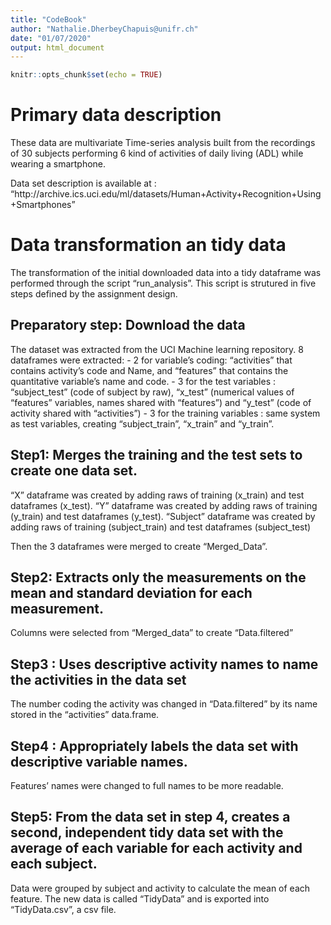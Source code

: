 ---
title: "CodeBook"
author: "Nathalie.DherbeyChapuis@unifr.ch"
date: "01/07/2020"
output: html_document
---

```{r setup, include=FALSE}
knitr::opts_chunk$set(echo = TRUE)
```

# Primary data description

These data are multivariate Time-series analysis built from the recordings of 30 subjects performing 6 kind of activities of daily living (ADL) while wearing a smartphone.

Data set description is available at : "http://archive.ics.uci.edu/ml/datasets/Human+Activity+Recognition+Using+Smartphones"

# Data transformation an tidy data

The transformation of the initial downloaded data into a tidy dataframe was performed through the script "run_analysis". This script is strutured in five steps defined by the assignment design.

## Preparatory step: Download the data

The dataset was extracted from the UCI Machine learning repository.
8 dataframes were extracted:
 - 2 for variable's coding: "activities" that contains activity's code and Name, and "features" that contains the quantitative variable's name and code.
 - 3 for the test variables : "subject_test" (code of subject by raw), "x_test" (numerical values of "features" variables, names shared with "features") and "y_test" (code of activity shared with  "activities")
 - 3 for the training variables : same system as test variables, creating "subject_train", "x_train" and "y_train".

## Step1: Merges the training and the test sets to create one data set.

"X" dataframe was created by adding raws of training (x_train) and test dataframes (x_test).
"Y" dataframe was created by adding raws of training (y_train) and test dataframes (y_test).
"Subject" dataframe was created by adding raws of training (subject_train) and test dataframes (subject_test)

Then the 3 dataframes were merged to create "Merged_Data".

## Step2: Extracts only the measurements on the mean and standard deviation for each measurement.
Columns were selected from "Merged_data" to create "Data.filtered"

## Step3 : Uses descriptive activity names to name the activities in the data set
 The number coding the activity was changed in "Data.filtered" by its name stored in the "activities" data.frame.
 
## Step4 : Appropriately labels the data set with descriptive variable names.
Features' names were changed to full names to be more readable.

## Step5: From the data set in step 4, creates a second, independent tidy data set with the average of each variable for each activity and each subject.

Data were grouped by subject and activity to calculate the mean of each feature. The new data is called "TidyData" and is exported into "TidyData.csv", a csv file.
















